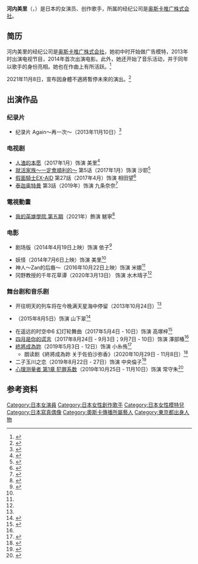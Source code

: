 {{艺人
|姓名 = 河内美里
|外文名 = 河内美里
|外文 = 日文
|羅馬拼音 = Kawauchi Misato
|类型 = 演员
|英文名 = 
|暱稱 = 
|其他藝名 = 
|國籍 = {{JPN}}
|民族 =
|籍貫 = 
|出生地= {{JPN}}[[东京都|东京都]]
|生年= 1997
|生月= 10
|生日= 11
|歿年= 
|歿月= 
|歿日= 
|逝世日期 = 
|逝世地點 = 
|職業 = 
|血型 = 
|教育程度 = 
|宗教信仰 =
|配偶 = 
|兒女 = 
|父母 = 
|出身地 = 
|出道作 = 
|代表作 = 舞台剧《{{link-ja|在遥远的时空中6|遙かなる時空の中で6}}》<br>舞台剧《[[終將成為妳|終將成為妳]]》
|活動時期 = 
|活躍年代 = 2012年至今
|唱片公司 =
|经纪公司 = [[奧斯卡傳播|奥斯卡推广株式会社]]
|網站 = 
|相關團體 = 
|module= {{Japanese|embed=yes|japanese=河内 美里|kana=かわうち みさと|romaji=Kawauchi Misato}}
}}
'''河内美里'''（{{jpn|j=河内 美里|hg=かわうち みさと|rm=Kawauchi Misato|f=y}}，{{bd|1997年|10月11日|catIdx=Kawauchi Misato}}）是日本的女演员、创作歌手，所属的经纪公司是[[奧斯卡傳播|奥斯卡推广株式会社]]。

==简历==
河内美里的经纪公司是[[奧斯卡傳播|奥斯卡推广株式会社]]，她初中时开始做广告模特，2013年时出演电视节目，2014年首次出演电影。此外，她还开始了音乐活动，并于同年以歌手的身份亮相。她也在作曲上有所活跃。<ref>{{cite web|url=https://www.e-onkyo.com/news/2201/|title=【独占配信！】Task have Fun初のソロ楽曲と、河内美里の新曲が11月24日から独占配信！|date=2018-11-16|accessdate=2020-09-11|publisher=ONKYO CORPORATION|archive-date=2019-10-31|archive-url=https://web.archive.org/web/20191031040243/https://www.e-onkyo.com/news/2201/|dead-url=no}}</ref>

2021年11月8日，宣布因身體不適將暫停未來的演出。<ref>{{cite web|url=https://misato-kawauchi.net/contents/470695|title=河内美里に関するご報告|date=2021-11-08|accessdate=2021-11-08|archive-date=2021-11-09|archive-url=https://web.archive.org/web/20211109130511/https://misato-kawauchi.net/contents/470695|dead-url=no}}</ref>

==出演作品==
===纪录片===
* 纪录片 Again〜再一次〜（2013年11月10日）<ref>{{cite web|url=https://www.tv-osaka.co.jp/sp/again/|title=ドキュメントAgain〜もう一度〜|publisher=テレビ大阪|accessdate=2020-09-11|archive-date=2014-04-16|archive-url=https://web.archive.org/web/20140416074629/http://www.tv-osaka.co.jp/sp/again/|dead-url=no}}</ref>

===电视剧===
* [[人渣的本愿|人渣的本愿]]（2017年1月）饰演 美里<ref>{{cite web|url=http://newsdoga.com/28436a/|title=【動画配信中！】河内美里 ドラマ「クズの本懐」に出演中!!|publisher=Newsdoga|date=2017-01-27|accessdate=2020-09-12}}</ref>
* [[就活家族～一定會順利的～|就活家族～一定會順利的～]] 第5话（2017年1月）饰演 沙耶<ref>{{cite web|url=http://mairooms.com/thu9_shukatsukazoku3_5|title=就活家族５話キャスト！ホスト役は？女子中学生子役は河内美里！|publisher=マイルームス|date=2017-02-09|accessdate=2020-09-12|archive-date=2019-04-18|archive-url=https://web.archive.org/web/20190418090301/http://mairooms.com/thu9_shukatsukazoku3_5|dead-url=no}}</ref>
* [[假面騎士EX-AID|假面騎士EX-AID]] 第27話（2017年4月）饰演 相田望<ref>{{cite web|url=https://www.kamen-rider-official.com/zukan/character/107|title=相田望|publisher=石森プロ・東映|accessdate=2020-09-12|archive-date=2021-03-05|archive-url=https://web.archive.org/web/20210305062605/https://www.kamen-rider-official.com/zukan/character/107|dead-url=no}}</ref>
* [[超人力霸王大河|泰迦奥特曼]] 第3話（2019年）饰演 九条奈奈<ref>{{cite web|title=ウルトラマンタイガ|url=http://www.tvdrama-db.com/drama_info/p/id-65462|accessdate=2020-09-12|publisher=テレビドラマDB}}</ref>

===電視動畫===
* [[我的英雄學院|我的英雄學院 第五期]]（2021年）飾演 魃寧<ref>{{Cite tweet|user=heroaca_anime|number=1408711638421803008|script-title=ja:【ヒロアカ新キャラ&キャストが来た!】|date=2021-06-26|accessdate=2021-06-26|language=ja}}</ref><!-- 2021-06-26 -->

===电影===
* {{link-ja|死亡实况转播|死の実況中継}} 剧场版（2014年4月19日上映）饰演 依子<ref name=eiga>{{cite web|url=https://movie.walkerplus.com/person/288559/|title=河内美里の出演映画作品|publisher=MOVIE WALKER PRESS|accessdate=2020-09-12|archive-date=2019-05-22|archive-url=https://web.archive.org/web/20190522053726/https://movie.walkerplus.com/person/288559/|dead-url=no}}</ref>
* 妖怪（2014年7月6日上映）饰演 美里<ref name=eiga />
* 神人～Zan的后裔～（2016年10月22日上映）饰演 米娜<ref name=eiga />
* 冈野教授的千年花草谭（2020年3月13日） 饰演 水木晴子<ref name=eiga />

===舞台剧和音乐剧===
*开往明天的列车将在今晚满天星海中停留（2013年10月24日）<ref name=kimiuso />
* {{link-ja|没有问题的我们|問題のない私たち}}（2015年8月5日）饰演 山下翠<ref name=kimiuso>{{cite web|url=https://tokyo.whatsin.jp/96191|title=舞台『四月は君の嘘』松永有紗ｘ河内美里ｘ山下永夏が原作愛や男性キャストについてガールズトーク|date=2017-07-27|accessdate=2020-09-12|publisher=WHAT's IN Tokyo|archive-date=2021-03-30|archive-url=https://web.archive.org/web/20210330102838/https://tokyo.whatsin.jp/96191|dead-url=no}}</ref>
* 在遥远的时空中6 幻灯轮舞曲（2017年5月4日 - 10日）饰演 高塚梓<ref>{{cite web|url=https://natalie.mu/stage/news/213931|title=「遙かなる時空の中で6 幻燈ロンド」舞台に、河内美里ら前作キャスト続投|date=2016-12-20|accessdate=2020-09-12|publisher=ステージナタリー|archive-date=2019-06-06|archive-url=https://web.archive.org/web/20190606124715/https://natalie.mu/stage/news/213931|dead-url=no}}</ref>
* [[四月是你的谎言|四月是你的谎言]]（2017年8月24日 - 9月3日；9月7日 - 10日）饰演 澤部椿<ref name=kimiuso />
* [[終將成為妳|終將成為妳]]（2019年5月3日 - 12日）饰演 小糸侑<ref>{{cite web|url=https://natalie.mu/stage/news/330277|title=河内美里＆小泉萌香が百合作品に挑む、仲谷鳰原作「やがて君になる」開幕|date=2019-05-04|accessdate=2020-09-11|publisher=ステージナタリー|archive-date=2019-05-09|archive-url=https://web.archive.org/web/20190509021255/https://natalie.mu/stage/news/330277|dead-url=no}}</ref>
** 朗读剧《終將成為妳 关于佐伯沙弥香》（2020年10月29日 - 11月8日）<ref>{{cite web|url=http://yagakimi-stage.com/cast.html|title=朗読劇「やがて君になる 佐伯沙弥香について」|accessdate=2020-09-12|publisher=朗読劇「やがて君になる 佐伯沙弥香について」公式サイト|archive-date=2020-02-23|archive-url=https://web.archive.org/web/20200223154901/http://yagakimi-stage.com/cast.html|dead-url=no}}</ref>
* 二子玉川之恋（2019年8月22日 - 27日）饰演 中央倫子<ref>{{cite web|url=https://natalie.mu/stage/news/343220|title=仁義なき恋愛ゲーム描く「二子玉川ノ恋」に岩田華怜・笹森裕貴ら|date=2019-08-09|accessdate=2020-09-12|publisher=ステージナタリー|archive-date=2020-04-12|archive-url=https://web.archive.org/web/20200412211635/https://natalie.mu/stage/news/343220|dead-url=no}}</ref>
* [[PSYCHO-PASS|心理测量者 第1章 犯罪系数]]（2019年10月25日 - 11月10日）饰演 常守朱<ref>{{cite web|url=https://natalie.mu/stage/news/352988|title=舞台版「PSYCHO-PASS」開幕に久保田悠来「“最高パス”です」|date=2019-10-26|accessdate=2020-09-11|publisher=ステージナタリー|archive-date=2019-12-09|archive-url=https://web.archive.org/web/20191209223204/https://natalie.mu/stage/news/352988|dead-url=no}}</ref>

==参考资料==
{{reflist|2}}

{{DEFAULTSORT:Kawauchi Misato}}
[[Category:日本女演員|Category:日本女演員]]
[[Category:日本女性創作歌手|Category:日本女性創作歌手]]
[[Category:日本女性模特兒|Category:日本女性模特兒]]
[[Category:日本寫真偶像|Category:日本寫真偶像]]
[[Category:奧斯卡傳播所屬藝人|Category:奧斯卡傳播所屬藝人]]
[[Category:東京都出身人物|Category:東京都出身人物]]